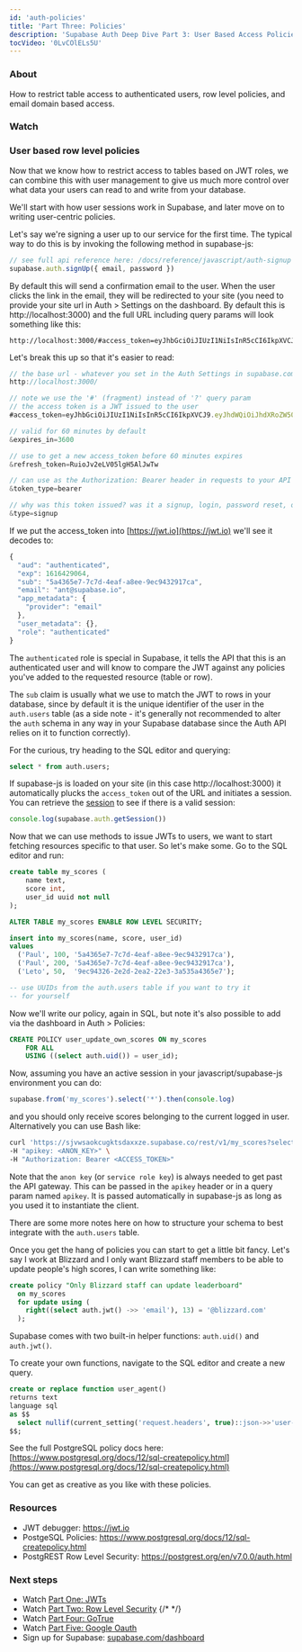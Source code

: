 ```yaml
---
id: 'auth-policies'
title: 'Part Three: Policies'
description: 'Supabase Auth Deep Dive Part 3: User Based Access Policies'
tocVideo: '0LvCOlELs5U'
---
```


### About

How to restrict table access to authenticated users, row level policies, and email domain based access.

### Watch

### User based row level policies

Now that we know how to restrict access to tables based on JWT roles, we can combine this with user management to give us much more control over what data your users can read to and write from your database.

We'll start with how user sessions work in Supabase, and later move on to writing user-centric policies.

Let's say we're signing a user up to our service for the first time. The typical way to do this is by invoking the following method in supabase-js:

```jsx
// see full api reference here: /docs/reference/javascript/auth-signup
supabase.auth.signUp({ email, password })
```

By default this will send a confirmation email to the user. When the user clicks the link in the email, they will be redirected to your site (you need to provide your site url in Auth > Settings on the dashboard. By default this is http://localhost:3000) and the full URL including query params will look something like this:

```
http://localhost:3000/#access_token=eyJhbGciOiJIUzI1NiIsInR5cCI6IkpXVCJ9.eyJhdWQiOiJhdXRoZW50aWNhdGVkIiwiZXhwIjoxNjE2NDI5MDY0LCJzdWIiOiI1YTQzNjVlNy03YzdkLTRlYWYtYThlZS05ZWM5NDMyOTE3Y2EiLCJlbWFpbCI6ImFudEBzdXBhYmFzZS5pbyIsImFwcF9tZXRhZGF0YSI6eyJwcm92aWRlciI6ImVtYWlsIn0sInVzZXJfbWV0YWRhdGEiOnt9LCJyb2xlIjoiYXV0aGVudGljYXRlZCJ9.4IFzn4eymqUNYYo2AHLxNRL8m08G93Qcg3_fblGqDjo&expires_in=3600&refresh_token=RuioJv2eLV05lgH5AlJwTw&token_type=bearer&type=signup
```

Let's break this up so that it's easier to read:

```jsx
// the base url - whatever you set in the Auth Settings in supabase.com/dashboard dashboard
http://localhost:3000/

// note we use the '#' (fragment) instead of '?' query param
// the access token is a JWT issued to the user
#access_token=eyJhbGciOiJIUzI1NiIsInR5cCI6IkpXVCJ9.eyJhdWQiOiJhdXRoZW50aWNhdGVkIiwiZXhwIjoxNjE2NDI5MDY0LCJzdWIiOiI1YTQzNjVlNy03YzdkLTRlYWYtYThlZS05ZWM5NDMyOTE3Y2EiLCJlbWFpbCI6ImFudEBzdXBhYmFzZS5pbyIsImFwcF9tZXRhZGF0YSI6eyJwcm92aWRlciI6ImVtYWlsIn0sInVzZXJfbWV0YWRhdGEiOnt9LCJyb2xlIjoiYXV0aGVudGljYXRlZCJ9.4IFzn4eymqUNYYo2AHLxNRL8m08G93Qcg3_fblGqDjo

// valid for 60 minutes by default
&expires_in=3600

// use to get a new access_token before 60 minutes expires
&refresh_token=RuioJv2eLV05lgH5AlJwTw

// can use as the Authorization: Bearer header in requests to your API
&token_type=bearer

// why was this token issued? was it a signup, login, password reset, or magic link?
&type=signup
```

If we put the access_token into [https://jwt.io](https://jwt.io) we'll see it decodes to:

```jsx
{
  "aud": "authenticated",
  "exp": 1616429064,
  "sub": "5a4365e7-7c7d-4eaf-a8ee-9ec9432917ca",
  "email": "ant@supabase.io",
  "app_metadata": {
    "provider": "email"
  },
  "user_metadata": {},
  "role": "authenticated"
}
```

The `authenticated` role is special in Supabase, it tells the API that this is an authenticated user and will know to compare the JWT against any policies you've added to the requested resource (table or row).

The `sub` claim is usually what we use to match the JWT to rows in your database, since by default it is the unique identifier of the user in the `auth.users` table (as a side note - it's generally not recommended to alter the `auth` schema in any way in your Supabase database since the Auth API relies on it to function correctly).

For the curious, try heading to the SQL editor and querying:

```sql
select * from auth.users;
```

If supabase-js is loaded on your site (in this case http://localhost:3000) it automatically plucks the `access_token` out of the URL and initiates a session. You can retrieve the [session](/docs/reference/javascript/auth-getsession) to see if there is a valid session:

```jsx
console.log(supabase.auth.getSession())
```

<Partial path="get_session_warning" />

Now that we can use methods to issue JWTs to users, we want to start fetching resources specific to that user. So let's make some. Go to the SQL editor and run:

```sql
create table my_scores (
    name text,
    score int,
    user_id uuid not null
);

ALTER TABLE my_scores ENABLE ROW LEVEL SECURITY;

insert into my_scores(name, score, user_id)
values
  ('Paul', 100, '5a4365e7-7c7d-4eaf-a8ee-9ec9432917ca'),
  ('Paul', 200, '5a4365e7-7c7d-4eaf-a8ee-9ec9432917ca'),
  ('Leto', 50,  '9ec94326-2e2d-2ea2-22e3-3a535a4365e7');

-- use UUIDs from the auth.users table if you want to try it
-- for yourself
```

Now we'll write our policy, again in SQL, but note it's also possible to add via the dashboard in Auth > Policies:

```sql
CREATE POLICY user_update_own_scores ON my_scores
    FOR ALL
    USING ((select auth.uid()) = user_id);
```

Now, assuming you have an active session in your javascript/supabase-js environment you can do:

```jsx
supabase.from('my_scores').select('*').then(console.log)
```

and you should only receive scores belonging to the current logged in user. Alternatively you can use Bash like:

```bash
curl 'https://sjvwsaokcugktsdaxxze.supabase.co/rest/v1/my_scores?select=*' \
-H "apikey: <ANON_KEY>" \
-H "Authorization: Bearer <ACCESS_TOKEN>"
```

Note that the `anon key` (or `service role key`) is always needed to get past the API gateway. This can be passed in the `apikey` header or in a query param named `apikey`. It is passed automatically in supabase-js as long as you used it to instantiate the client.

There are some more notes here on how to structure your schema to best integrate with the `auth.users` table.

Once you get the hang of policies you can start to get a little bit fancy. Let's say I work at Blizzard and I only want Blizzard staff members to be able to update people's high scores, I can write something like:

```sql
create policy "Only Blizzard staff can update leaderboard"
  on my_scores
  for update using (
    right((select auth.jwt() ->> 'email'), 13) = '@blizzard.com'
  );
```

Supabase comes with two built-in helper functions: `auth.uid()` and `auth.jwt()`.

To create your own functions, navigate to the SQL editor and create a new query.

```sql
create or replace function user_agent()
returns text
language sql
as $$
  select nullif(current_setting('request.headers', true)::json->>'user-agent', '')::text;
$$;
```

See the full PostgreSQL policy docs here: [https://www.postgresql.org/docs/12/sql-createpolicy.html](https://www.postgresql.org/docs/12/sql-createpolicy.html)

You can get as creative as you like with these policies.

### Resources

- JWT debugger: https://jwt.io​
- PostgeSQL Policies: https://www.postgresql.org/docs/12/sql-createpolicy.html
- PostgREST Row Level Security: https://postgrest.org/en/v7.0.0/auth.html

### Next steps

- Watch [Part One: JWTs](./auth-deep-dive-jwts)
- Watch [Part Two: Row Level Security](./auth-row-level-security)
  {/* <!-- Watch [Part Three: Policies](./auth-policies) --> */}
- Watch [Part Four: GoTrue](./auth-gotrue)
- Watch [Part Five: Google Oauth](./auth-google-oauth)
- Sign up for Supabase: [supabase.com/dashboard](https://supabase.com/dashboard)
